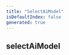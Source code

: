 ```yaml
---
title: "SelectAiModel"
isDefaultIndex: false
generated: true
---
```



<!-- This file was generated from the CommandKit source. Do not modify. Instead, re-run the "docgen" script -->


## selectAiModel

<GenerationInfo sourceFile="packages/ai/src/plugin.ts" sourceLine="25" packageName="@commandkit/ai" />



